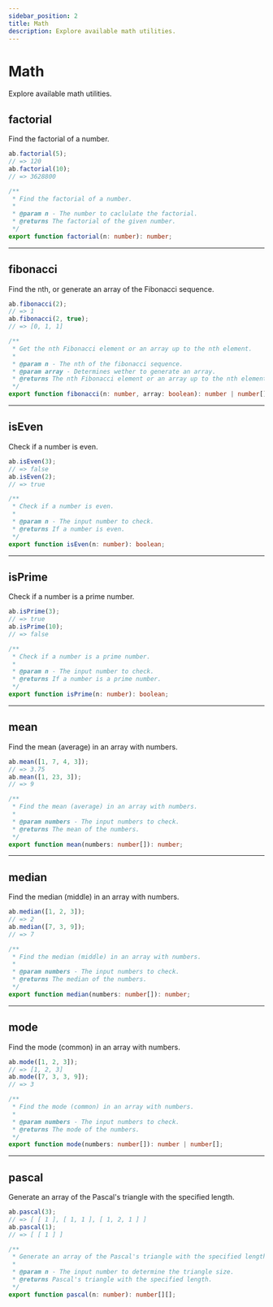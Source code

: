```yaml
---
sidebar_position: 2
title: Math
description: Explore available math utilities.
---
```


# Math

Explore available math utilities.

## factorial

Find the factorial of a number.

```js
ab.factorial(5);
// => 120
ab.factorial(10);
// => 3628800
```

```ts
/**
 * Find the factorial of a number.
 * 
 * @param n - The number to caclulate the factorial.
 * @returns The factorial of the given number.
 */
export function factorial(n: number): number;
```

---

## fibonacci

Find the nth, or generate an array of the Fibonacci sequence.

```js
ab.fibonacci(2);
// => 1
ab.fibonacci(2, true);
// => [0, 1, 1]
```

```ts
/**
 * Get the nth Fibonacci element or an array up to the nth element.
 * 
 * @param n - The nth of the fibonacci sequence.
 * @param array - Determines wether to generate an array.
 * @returns The nth Fibonacci element or an array up to the nth element.
 */
export function fibonacci(n: number, array: boolean): number | number[];
```

---

## isEven

Check if a number is even.

```js
ab.isEven(3);
// => false
ab.isEven(2);
// => true
```

```ts
/**
 * Check if a number is even.
 * 
 * @param n - The input number to check.
 * @returns If a number is even.
 */
export function isEven(n: number): boolean;
```

---

## isPrime

Check if a number is a prime number.

```js
ab.isPrime(3);
// => true
ab.isPrime(10);
// => false
```

```ts
/**
 * Check if a number is a prime number.
 * 
 * @param n - The input number to check.
 * @returns If a number is a prime number.
 */
export function isPrime(n: number): boolean;
```

---

## mean

Find the mean (average) in an array with numbers.

```js
ab.mean([1, 7, 4, 3]);
// => 3.75
ab.mean([1, 23, 3]);
// => 9
```

```ts
/**
 * Find the mean (average) in an array with numbers.
 * 
 * @param numbers - The input numbers to check.
 * @returns The mean of the numbers.
 */
export function mean(numbers: number[]): number;
```

---

## median

Find the median (middle) in an array with numbers.

```js
ab.median([1, 2, 3]);
// => 2
ab.median([7, 3, 9]);
// => 7
```

```ts
/**
 * Find the median (middle) in an array with numbers.
 * 
 * @param numbers - The input numbers to check.
 * @returns The median of the numbers.
 */
export function median(numbers: number[]): number;
```

---

## mode

Find the mode (common) in an array with numbers.

```js
ab.mode([1, 2, 3]);
// => [1, 2, 3]
ab.mode([7, 3, 3, 9]);
// => 3
```

```ts
/**
 * Find the mode (common) in an array with numbers.
 * 
 * @param numbers - The input numbers to check.
 * @returns The mode of the numbers.
 */
export function mode(numbers: number[]): number | number[];
```

---

## pascal

Generate an array of the Pascal's triangle with the specified length.

```js
ab.pascal(3);
// => [ [ 1 ], [ 1, 1 ], [ 1, 2, 1 ] ]
ab.pascal(1);
// => [ [ 1 ] ]
```

```ts
/**
 * Generate an array of the Pascal's triangle with the specified length.
 * 
 * @param n - The input number to determine the triangle size.
 * @returns Pascal's triangle with the specified length.
 */
export function pascal(n: number): number[][];
```
